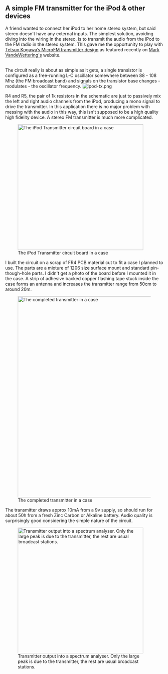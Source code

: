 == A simple FM transmitter for the iPod & other devices ==

A friend wanted to connect her iPod to her home stereo system, but said stereo doesn't have any external inputs. The simplest solution, avoiding diving into the wiring in the stereo, is to transmit the audio from the iPod to the FM radio in the stereo system. This gave me the opportunity to play with [http://anarchy.translocal.jp/radio/micro/howtosimplestTX.html Tetsuo Kogawa’s MicroFM transmitter design] as featured recently on [http://brainwagon.org/ Mark VandeWettering's] website.

<br/>The circuit really is about as simple as it gets, a single transistor is configured as a free-running L-C oscillator somewhere between 88 - 108 Mhz (the FM broadcast band) and signals on the transistor base changes - modulates - the oscillator frequency.
[[Image:Ipod-tx.png|center]]

R4 and R5, the pair of 1k resistors in the schematic are just to passively mix the left and right audio channels from the iPod, producing a mono signal to drive the transmitter. In this application there is no major problem with messing with the audio in this way, this isn't supposed to be a high quality high fidelity device. A stereo FM transmitter is much more complicated.

[[Image:DSC_0344.jpg|center|thumb|400px| The iPod Transmitter circuit board in a case]]

I built the circuit on a scrap of FR4 PCB material cut to fit a case I planned to use. The parts are a mixture of 1206 size surface mount and standard pin-though-hole parts. I didn't get a photo of the board before I mounted it in the case. A strip of adhesive backed copper flashing tape stuck inside the case forms an antenna and increases the transmitter range from 50cm to around 20m.

[[Image:DSC_0345.jpg|center|thumb|640px|The completed transmitter in a case]]

The transmitter draws approx 10mA from a 9v supply, so should run for about 50h from a fresh Zinc Carbon or Alkaline battery. Audio quality is surprisingly good considering the simple nature of the circuit.

[[Image:IPod-Tx-SA.jpg|center|thumb|400px|Transmitter output into a spectrum analyser. Only the large peak is due to the transmitter, the rest are usual broadcast stations. ]]